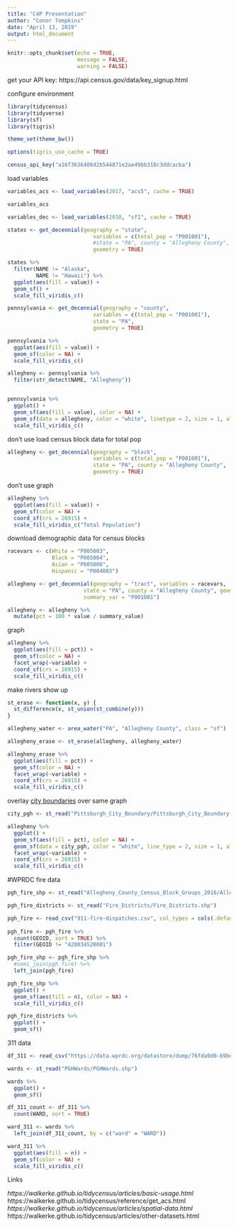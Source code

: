 ```yaml
---
title: "C4P Presentation"
author: "Conor Tompkins"
date: "April 13, 2019"
output: html_document
---
```


```r
knitr::opts_chunk$set(echo = TRUE,
                      message = FALSE,
                      warning = FALSE)
```

get your API key: https://api.census.gov/data/key_signup.html

configure environment
```r
library(tidycensus)
library(tidyverse)
library(sf)
library(tigris)

theme_set(theme_bw())

options(tigris_use_cache = TRUE)

census_api_key("a16f3636406d2b544871e2ae49bb318c3ddcacba")
```


load variables
```r
variables_acs <- load_variables(2017, "acs5", cache = TRUE)

variables_acs

variables_dec <- load_variables(2010, "sf1", cache = TRUE)
```
```r
states <- get_decennial(geography = "state",
                           variables = c(total_pop = "P001001"),
                           #state = "PA", county = "Allegheny County",
                           geometry = TRUE)

states %>% 
  filter(NAME != "Alaska",
         NAME != "Hawaii") %>% 
  ggplot(aes(fill = value)) +
  geom_sf() +
  scale_fill_viridis_c()
```

```r
pennsylvania <- get_decennial(geography = "county",
                           variables = c(total_pop = "P001001"),
                           state = "PA",
                           geometry = TRUE)

pennsylvania %>% 
  ggplot(aes(fill = value)) +
  geom_sf(color = NA) +
  scale_fill_viridis_c()

allegheny <- pennsylvania %>% 
  filter(str_detect(NAME, "Allegheny"))


pennsylvania %>% 
  ggplot() +
  geom_sf(aes(fill = value), color = NA) +
  geom_sf(data = allegheny, color = "white", linetype = 2, size = 1, alpha = 0) +
  scale_fill_viridis_c()
```

don't use
load census block data for total pop
```r
allegheny <- get_decennial(geography = "block",
                           variables = c(total_pop = "P001001"),
                           state = "PA", county = "Allegheny County",
                           geometry = TRUE)
```

don't use
graph
```r
allegheny %>% 
  ggplot(aes(fill = value)) +
  geom_sf(color = NA) +
  coord_sf(crs = 26915) + 
  scale_fill_viridis_c("Total Population")
```

download demographic data for census blocks
```r
racevars <- c(White = "P005003", 
              Black = "P005004", 
              Asian = "P005006", 
              Hispanic = "P004003")

allegheny <- get_decennial(geography = "tract", variables = racevars, 
                        state = "PA", county = "Allegheny County", geometry = TRUE,
                        summary_var = "P001001") 
```
```r
allegheny <- allegheny %>% 
  mutate(pct = 100 * value / summary_value)
```

graph
```r
allegheny %>% 
  ggplot(aes(fill = pct)) +
  geom_sf(color = NA) +
  facet_wrap(~variable) +
  coord_sf(crs = 26915) + 
  scale_fill_viridis_c()
```

make rivers show up
```r
st_erase <- function(x, y) {
  st_difference(x, st_union(st_combine(y)))
}

allegheny_water <- area_water("PA", "Allegheny County", class = "sf")

allegheny_erase <- st_erase(allegheny, allegheny_water)
```
```r
allegheny_erase %>% 
  ggplot(aes(fill = pct)) +
  geom_sf(color = NA) +
  facet_wrap(~variable) +
  coord_sf(crs = 26915) + 
  scale_fill_viridis_c()
```

overlay [city boundaries](https://catalog.data.gov/dataset/pittsburgh-city-boundary-cbe8f) over same graph
```r
city_pgh <- st_read("Pittsburgh_City_Boundary/Pittsburgh_City_Boundary.shp")

allegheny %>% 
  ggplot() +
  geom_sf(aes(fill = pct), color = NA) +
  geom_sf(data = city_pgh, color = "white", line_type = 2, size = 1, alpha = 0) +
  facet_wrap(~variable) +
  coord_sf(crs = 26915) + 
  scale_fill_viridis_c()

```


#WPRDC fire data
```r
pgh_fire_shp <- st_read("Allegheny_County_Census_Block_Groups_2016/Allegheny_County_Census_Block_Groups_2016.shp")

pgh_fire_districts <- st_read("Fire_Districts/Fire_Districts.shp")

pgh_fire <- read_csv("911-fire-dispatches.csv", col_types = cols(.default = "c")) 
  
pgh_fire <- pgh_fire %>% 
  count(GEOID, sort = TRUE) %>% 
  filter(GEOID != "420034520001")

pgh_fire_shp <- pgh_fire_shp %>% 
  #semi_join(pgh_fire) %>% 
  left_join(pgh_fire)

pgh_fire_shp %>% 
  ggplot() +
  geom_sf(aes(fill = n), color = NA) +
  scale_fill_viridis_c()

pgh_fire_districts %>% 
  ggplot() +
  geom_sf()
```

311 data
```r
df_311 <- read_csv("https://data.wprdc.org/datastore/dump/76fda9d0-69be-4dd5-8108-0de7907fc5a4")

wards <- st_read("PGHWards/PGHWards.shp")

wards %>% 
  ggplot() +
  geom_sf()

df_311_count <- df_311 %>% 
  count(WARD, sort = TRUE)

ward_311 <- wards %>% 
  left_join(df_311_count, by = c("ward" = "WARD"))

ward_311 %>% 
  ggplot(aes(fill = n)) +
  geom_sf(color = NA) +
  scale_fill_viridis_c()
```


Links

*https://walkerke.github.io/tidycensus/articles/basic-usage.html
*https://walkerke.github.io/tidycensus/reference/get_acs.html
*https://walkerke.github.io/tidycensus/articles/spatial-data.html
*https://walkerke.github.io/tidycensus/articles/other-datasets.html